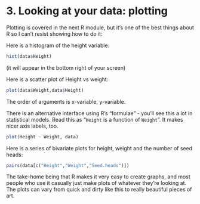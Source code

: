 # 3. Looking at your data: plotting

Plotting is covered in the next R module, but it's one of the best things about R so I can't resist showing how to do it:
  
  Here is a histogram of the height variable:
  
  ```r
hist(data$Height)
```
(it will appear in the bottom right of your screen)

Here is a scatter plot of Height vs weight:
  
  ```r
plot(data$Weight,data$Height)
```
The order of arguments is x-variable, y-variable.

There is an alternative interface using R's "formulae" - you'll see this a lot in statistical models. Read this as "`Height` is a function of `Weight`". It makes nicer axis labels, too.

```r
plot(Height ~ Weight, data)
```
Here is a series of bivariate plots for height, weight and the number of seed heads:
  
  ```r
pairs(data[c("Height","Weight","Seed.heads")])
```
The take-home being that R makes it very easy to create graphs, and most people who use it casually just make plots of whatever they're looking at. The plots can vary from quick and dirty like this to really beautiful pieces of art.


